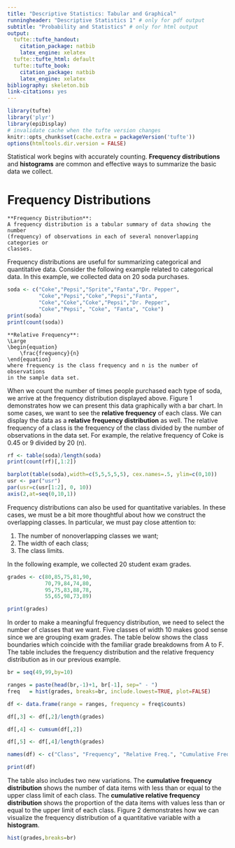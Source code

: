 ```yaml
---
title: "Descriptive Statistics: Tabular and Graphical"
runningheader: "Descriptive Statistics 1" # only for pdf output
subtitle: "Probability and Statistics" # only for html output
output:
  tufte::tufte_handout:
    citation_package: natbib
    latex_engine: xelatex
  tufte::tufte_html: default
  tufte::tufte_book:
    citation_package: natbib
    latex_engine: xelatex
bibliography: skeleton.bib
link-citations: yes
---
```


```r
library(tufte)
library('plyr')
library(epiDisplay)
# invalidate cache when the tufte version changes
knitr::opts_chunk$set(cache.extra = packageVersion('tufte'))
options(htmltools.dir.version = FALSE)
```

Statistical work begins with accurately counting. **Frequency distributions**
and **histograms** are common and effective ways to summarize the basic data we
collect.

# Frequency Distributions

```marginfigure
**Frequency Distribution**: 
A frequency distribution is a tabular summary of data showing the number 
(frequency) of observations in each of several nonoverlapping categories or
classes. 
```

Frequency distributions are useful for summarizing categorical and quantitative
data. Consider the following example related to categorical data. In this 
example, we collected data on 20 soda purchases.

```r
soda <- c("Coke","Pepsi","Sprite","Fanta","Dr. Pepper",
          "Coke","Pepsi","Coke","Pepsi","Fanta",
          "Coke","Coke","Coke","Pepsi","Dr. Pepper",
          "Coke","Pepsi", "Coke", "Fanta", "Coke")
print(soda)
print(count(soda))
```

```marginfigure
**Relative Frequency**: 
\Large
\begin{equation} 
    \frac{frequency}{n}
\end{equation}
where frequency is the class frequency and n is the number of observations 
in the sample data set.
```

When we count the number of times people purchased each type of soda, we 
arrive at the frequency distribution displayed above. Figure 1 demonstrates
how we can present this data graphically with a bar chart. In some cases, we
want to see the **relative frequency** of each class. We can display the 
data as a **relative frequency distribution** as well. The relative frequency
of a class is the frequency of the class divided by the number of observations
in the data set. For example, the relative frequency of Coke is 0.45 or 
9 divided by 20 (n). 

```r
rf <- table(soda)/length(soda)
print(count(rf)[,1:2])
```

```r
barplot(table(soda),width=c(5,5,5,5,5), cex.names=.5, ylim=c(0,10))
usr <- par("usr")
par(usr=c(usr[1:2], 0, 10))
axis(2,at=seq(0,10,1))
```

Frequency distributions can also be used for quantitative variables. In these
cases, we must be a bit more thoughtful about how we construct the overlapping
classes. In particular, we must pay close attention to:

1. The number of nonoverlapping classes we want;
2. The width of each class;
3. The class limits.

In the following example, we collected 20 student exam grades.

```r
grades <- c(80,85,75,81,90,
            70,79,84,74,80,
            95,75,83,88,78,
            55,65,98,73,89)

print(grades)
```

In order to make a meaningful frequency distribution, we need to select the 
number of classes that we want. Five classes of width 10 makes good sense
since we are grouping exam grades. The table below shows the class boundaries
which coincide with the familiar grade breakdowns from A to F. The table
includes the frequency distribution and the relative frequency distribution as
in our previous example. 

```r
br = seq(49,99,by=10)

ranges = paste(head(br,-1)+1, br[-1], sep=" - ")
freq   = hist(grades, breaks=br, include.lowest=TRUE, plot=FALSE)

df <- data.frame(range = ranges, frequency = freq$counts)

df[,3] <- df[,2]/length(grades)

df[,4] <- cumsum(df[,2])

df[,5] <- df[,4]/length(grades)

names(df) <- c("Class", "Frequency", "Relative Freq.", "Cumulative Freq.", "Cum. Relative Freq.")

print(df)
```

The table also includes two new variations. The 
**cumulative frequency distribution** shows the number of data items with
less than or equal to the upper class limit of each class. 
The **cumulative relative frequency distribution** shows the proportion of the
data items with values less than or equal to the upper limit of each class.
Figure 2 demonstrates how we can visualize the frequency distribution of a quantitative 
variable with a **histogram**.

```r
hist(grades,breaks=br)
```

